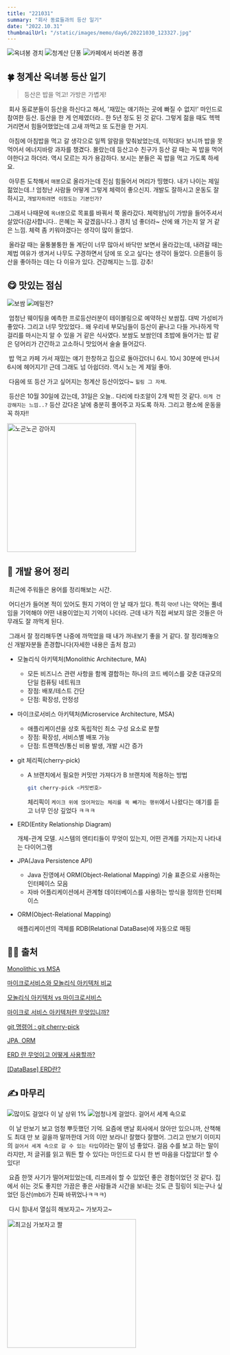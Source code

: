 ```yaml
---
title: "221031"
summary: "회사 동료들과의 등산 일기"
date: "2022.10.31"
thumbnailUrl: "/static/images/memo/day6/20221030_123327.jpg"
---
```


<div style={{ display: "grid", gridTemplateColumns: "repeat(3, 1fr)" }}>
	<img src="/static/images/memo/day6/20221030_123327.jpg" alt="옥녀봉 경치" />
	<img src="/static/images/memo/day6/20221030_132116.jpg" alt="청계산 단풍" />
	<img src="/static/images/memo/day6/20221030_164144.jpg" alt="카페에서 바라본 풍경" />
</div>

## 🍀 청계산 옥녀봉 등산 일기

> 등산은 밥을 먹고! 가방은 가볍게!

&nbsp;회사 동료분들이 등산을 하신다고 해서, '재밌는 얘기하는 곳에 빠질 수 없지!' 마인드로 참여한 등산. 등산을 한 게 언제였더라.. 한 5년 정도 된 것 같다. 그렇게 젊을 때도 헥헥거리면서 힘들어했었는데 고새 까먹고 또 도전을 한 거지.

&nbsp;아침에 아침밥을 먹고 갈 생각으로 일찍 알람을 맞춰놨었는데, 미적대다 보니까 밥을 못먹어서 에너지바랑 과자를 챙겼다. 몰랐는데 등산고수 친구가 등산 갈 때는 꼭 밥을 먹어야한다고 하더라. 역시 모르는 자가 용감하다. 보시는 분들은 꼭 밥을 먹고 가도록 하세요.

&nbsp;아무튼 도착해서 `매봉`으로 올라가는데 진심 힘들어서 머리가 띵했다. 내가 나이는 제일 젊었는데..! 엄청난 사람들 어떻게 그렇게 체력이 좋으신지. 개발도 잘하시고 운동도 잘하시고, `개발자하려면 이정도는 기본인가?`

&nbsp;그래서 나때문에 `옥녀봉`으로 목표를 바꿔서 쭉 올라갔다. 체력왕님이 가방을 들어주셔서 살았다(감사합니다.. 은혜는 꼭 갚겠읍니다..) 경치 넘 좋더라~ 산에 왜 가는지 알 거 같은 느낌. 체력 좀 키워야겠다는 생각이 많이 들었다.

&nbsp;올라갈 때는 울퉁불퉁한 돌 계단이 너무 많아서 바닥만 보면서 올라갔는데, 내려갈 때는 제법 여유가 생겨서 나무도 구경하면서 담에 또 오고 싶다는 생각이 들었다. 으른들이 등산을 좋아하는 데는 다 이유가 있다. 건강해지는 느낌. 강추!

## 😋 맛있는 점심

<div style={{ display: "grid", gridTemplateColumns: "repeat(2, 1fr)" }}>
	<img src="/static/images/memo/day6/20221030_140131.jpg" alt="보쌈" />
	<img src="/static/images/memo/day6/20221030_140734.jpg" alt="메밀전?" />
</div>

&nbsp;엄청난 웨이팅을 예측한 프로등산러분이 테이블링으로 예약하신 보쌈집. 대박 가성비가 좋았다. 그리고 너무 맛있었다.. 왜 우리네 부모님들이 등산이 끝나고 다들 거나하게 막걸리를 마시는지 알 수 있을 거 같은 식사였다. 보쌈도 보쌈인데 초밥에 들어가는 밥 같은 덩어리가 간간하고 고소하니 맛있어서 술술 들어갔다.

&nbsp;밥 먹고 카페 가서 재밌는 얘기 한창하고 집으로 돌아갔더니 6시. 10시 30분에 만나서 6시에 헤어지기! 근데 그래도 넘 아쉽더라. 역시 노는 게 제일 좋아.

&nbsp;다음에 또 등산 가고 싶어지는 청계산 등산이었다~ `힐링 그 자체`.

&nbsp;등산은 10월 30일에 갔는데, 31일은 오늘.. 다리에 타조알이 2개 박힌 것 같다. `이게 건강해지는 느낌..?` 등산 갔다온 날에 충분히 풀어주고 자도록 하자. 그리고 평소에 운동을 꼭 하자!!

<img src="/static/images/memo/day6/20221030_165336.jpg" width="300px" alt="노곤노곤 강아지" />

## 🍁 개발 용어 정리

&nbsp;최근에 주워들은 용어를 정리해보는 시간.

&nbsp;어디선가 들어본 적이 있어도 뭔지 기억이 안 날 때가 있다. 특히 `약어`! 나는 약어는 풀네임을 기억해야 어떤 내용이었는지 기억이 나더라. 근데 내가 직접 써보지 않은 것들은 아무래도 잘 까먹게 된다.

&nbsp;그래서 잘 정리해두면 나중에 까먹었을 때 내가 꺼내보기 좋을 거 같다. 잘 정리해놓으신 개발자분들 존경합니다(자세한 내용은 출처 참고)

- 모놀리식 아키텍처(Monolithic Architecture, MA)
  - 모든 비즈니스 관련 사항을 함께 결합하는 하나의 코드 베이스를 갖춘 대규모의 단일 컴퓨팅 네트워크
  - 장점: 배포/테스트 간단
  - 단점: 확장성, 안정성
- 마이크로서비스 아키텍처(Microservice Architecture, MSA)
  - 애플리케이션을 상호 독립적인 최소 구성 요소로 분할
  - 장점: 확장성, 서비스별 배포 가능
  - 단점: 트랜잭션/통신 비용 발생, 개발 시간 증가
- git 체리픽(cherry-pick)

  - A 브랜치에서 필요한 커밋만 가져다가 B 브랜치에 적용하는 방법

    ```bash
    git cherry-pick <커밋번호>
    ```

    체리픽이 `케이크 위에 얹어져있는 체리를 쏙 빼가는 행위`에서 나왔다는 얘기를 듣고 너무 인상 깊었다 ㅋㅋㅋ

- ERD(Entity Relationship Diagram)

  개체-관계 모델. 시스템의 엔티티들이 무엇이 있는지, 어떤 관계를 가지는지 나타내는 다이어그램

- JPA(Java Persistence API)
  - Java 진영에서 ORM(Object-Relational Mapping) 기술 표준으로 사용하는 인터페이스 모음
  - 자바 어플리케이션에서 관계형 데이터베이스를 사용하는 방식을 정의한 인터페이스
- ORM(Object-Relational Mapping)

  애플리케이션의 객체를 RDB(Relational DataBase)에 자동으로 매핑

## 🧑‍💻 출처

[Monolithic vs MSA](https://velog.io/@lsj8367/Monolithic-vs-MSA)

[마이크로서비스와 모놀리식 아키텍처 비교](https://www.atlassian.com/ko/microservices/microservices-architecture/microservices-vs-monolith)

[모놀리식 아키텍처 vs 마이크로서비스](https://velog.io/@ragnarok_code/%EB%AA%A8%EB%86%80%EB%A6%AC%EC%8B%9D-%EC%95%84%ED%82%A4%ED%85%8D%EC%B2%98-vs-%EB%A7%88%EC%9D%B4%ED%81%AC%EB%A1%9C%EC%84%9C%EB%B9%84%EC%8A%A4)

[마이크로 서비스 아키텍처란 무엇입니까?](https://www.tibco.com/ko/reference-center/what-is-a-microservices-architecture)

[git 명령어 : git cherry-pick](https://cselabnotes.com/kr/2021/03/31/56/)

[JPA, ORM](https://dbjh.tistory.com/77)

[ERD 란 무엇이고 어떻게 사용할까?](https://mulmandu17.tistory.com/68)

[[DataBase] ERD란?](https://velog.io/@kjhxxxx/DataBase-ERD%EB%9E%80)

## ✍️ 마무리

<div style={{ display: "grid", gridTemplateColumns: "repeat(2, 1fr)" }}>
	<img
		src="/static/images/memo/day6/toss_image_1667122220325.jpg"
		alt="많이도 걸었다 이 날 상위 1%"
	/>
	<img
		src="/static/images/memo/day6/toss_image_1667122225487.jpg"
		alt="엄청나게 걸었다. 걸어서 세계 속으로"
	/>
</div>

&nbsp;이 날 만보기 보고 엄청 뿌듯했던 기억. 요즘에 맨날 회사에서 앉아만 있으니까, 산책해도 최대 만 보 걸을까 말까한데 거의 이만 보라니! 잘했다 잘했어. 그리고 만보기 이미지의 `걸어서 세계 속으로 갈 수 있는 타입`이라는 말이 넘 좋았다. 걸음 수를 보고 하는 말이라지만, 저 글귀를 읽고 뭐든 할 수 있다는 마인드로 다시 한 번 마음을 다잡았다! 할 수 있다!

&nbsp;요즘 한껏 사기가 떨어져있었는데, 리프레쉬 할 수 있었던 좋은 경험이었던 것 같다. 집에서 쉬는 것도 좋지만 가끔은 좋은 사람들과 시간을 보내는 것도 큰 힐링이 되는구나 싶었던 등산(mbti가 진짜 바뀌었나ㅋㅋㅋ)

&nbsp;다시 힘내서 열심히 해보자고~ 가보자고~

<img src="/static/images/memo/day6/choigoshim.jpg" width="300px" alt="최고심 가보자고 짤" />
